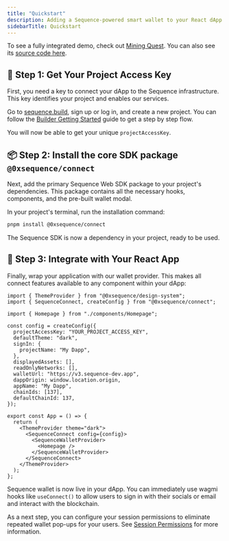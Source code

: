 ```yaml
---
title: "Quickstart"
description: Adding a Sequence-powered smart wallet to your React dApp is a straightforward process. This guide outlines the three core steps to get you from a new project to a fully integrated wallet.
sidebarTitle: Quickstart
---
```


To see a fully integrated demo, check out [Mining Quest](https://mining-quest-v3.pages.dev/). You can also see its [source code here](https://github.com/0xsequence-demos/mining-quest/tree/v3).

## 🔑 Step 1: Get Your Project Access Key

First, you need a key to connect your dApp to the Sequence infrastructure. This key identifies your project and enables our services.

Go to [sequence.build](https://sequence.build), sign up or log in, and create a new project. You can follow the [Builder Getting Started](/solutions/builder/getting-started) guide to get a step by step flow.

You will now be able to get your unique `projectAccessKey`.

## 📦 Step 2: Install the core SDK package `@0xsequence/connect`

Next, add the primary Sequence Web SDK package to your project's dependencies. This package contains all the necessary hooks, components, and the pre-built wallet modal.

In your project's terminal, run the installation command:

```bash
pnpm install @0xsequence/connect
```

The Sequence SDK is now a dependency in your project, ready to be used.

## 🔗 Step 3: Integrate with Your React App

Finally, wrap your application with our wallet provider. This makes all connect features available to any component within your dApp:

```tsx
import { ThemeProvider } from "@0xsequence/design-system";
import { SequenceConnect, createConfig } from "@0xsequence/connect";

import { Homepage } from "./components/Homepage";

const config = createConfig({
  projectAccessKey: "YOUR_PROJECT_ACCESS_KEY",
  defaultTheme: "dark",
  signIn: {
    projectName: "My Dapp",
  },
  displayedAssets: [],
  readOnlyNetworks: [],
  walletUrl: "https://v3.sequence-dev.app",
  dappOrigin: window.location.origin,
  appName: "My Dapp",
  chainIds: [137],
  defaultChainId: 137,
});

export const App = () => {
  return (
    <ThemeProvider theme="dark">
      <SequenceConnect config={config}>
        <SequenceWalletProvider>
          <Homepage />
        </SequenceWalletProvider>
      </SequenceConnect>
    </ThemeProvider>
  );
};
```

Sequence wallet is now live in your dApp. You can immediately use wagmi hooks like `useConnect()` to allow users to sign in with their socials or email and interact with the blockchain.

As a next step, you can configure your session permissions to eliminate repeated wallet pop-ups for your users. See [Session Permissions](/solutions/wallets/developers/ecosystem-wallet/permissions) for more information.

